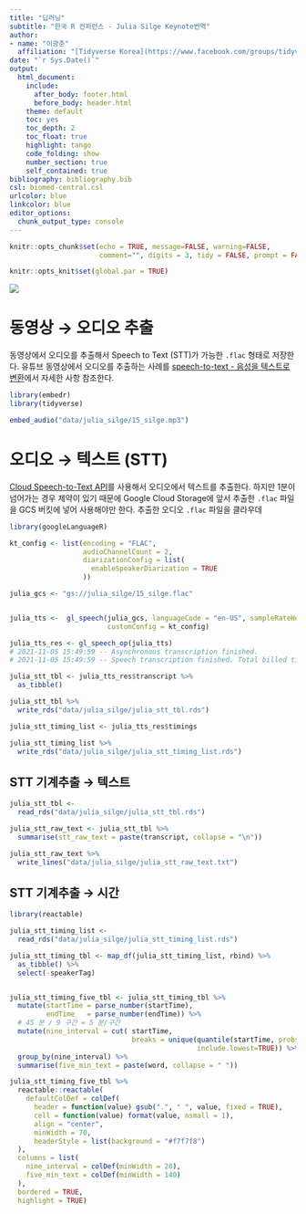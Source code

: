 ```yaml
---
title: "딥러닝"
subtitle: "한국 R 컨퍼런스 - Julia Silge Keynote번역"
author:
- name: "이광춘"
  affiliation: "[Tidyverse Korea](https://www.facebook.com/groups/tidyverse/)"
date: "`r Sys.Date()`"
output:
  html_document: 
    include:
      after_body: footer.html
      before_body: header.html
    theme: default
    toc: yes
    toc_depth: 2
    toc_float: true
    highlight: tango
    code_folding: show
    number_section: true
    self_contained: true
bibliography: bibliography.bib
csl: biomed-central.csl
urlcolor: blue
linkcolor: blue
editor_options: 
  chunk_output_type: console
---
```


``` r
knitr::opts_chunk$set(echo = TRUE, message=FALSE, warning=FALSE,
                      comment="", digits = 3, tidy = FALSE, prompt = FALSE, fig.align = 'center')

knitr::opts_knit$set(global.par = TRUE) 
```

![](fig/rconf_keynote_translation.jpg)

# 동영상 &rarr; 오디오 추출 {#audio-extraction}

동영상에서 오디오를 추출해서 Speech to Text (STT)가 가능한 `.flac` 형태로 저장한다.
유튜브 동영상에서 오디오를 추출하는 사례를 [speech-to-text - 음성을 텍스트로 변환](https://statkclee.github.io/deep-learning/r-stt.html)에서 자세한 사항 참조한다.

```r
library(embedr)
library(tidyverse)

embed_audio("data/julia_silge/15_silge.mp3")

```

# 오디오 &rarr; 텍스트 (STT) {#audio-extraction-stt}

[Cloud Speech-to-Text API](https://cloud.google.com/speech-to-text/)를 사용해서 오디오에서 텍스트를 추출한다. 하지만 1분이 넘어가는 경우 제약이 있기 때문에 Google Cloud Storage에 앞서 추출한 `.flac` 파일을 GCS 버킷에 넣어 사용해야만 한다. 추출한 오디오 `.flac` 파일을 클라우데 

```r
library(googleLanguageR)

kt_config <- list(encoding = "FLAC",
                  audioChannelCount = 2,
                  diarizationConfig = list(
                    enableSpeakerDiarization = TRUE
                  ))

julia_gcs <- "gs://julia_silge/15_silge.flac"


julia_tts <-  gl_speech(julia_gcs, languageCode = "en-US", sampleRateHertz = 44100L, asynch = TRUE, 
                        customConfig = kt_config)

julia_tts_res <- gl_speech_op(julia_tts)
# 2021-11-05 15:49:59 -- Asynchronous transcription finished.
# 2021-11-05 15:49:59 -- Speech transcription finished. Total billed time: 2820s

julia_stt_tbl <- julia_tts_res$transcript %>% 
  as_tibble()

julia_stt_tbl %>% 
  write_rds("data/julia_silge/julia_stt_tbl.rds")

julia_stt_timing_list <- julia_tts_res$timings 

julia_stt_timing_list %>% 
  write_rds("data/julia_silge/julia_stt_timing_list.rds")
```

## STT 기계추출 &rarr; 텍스트 {#stt-raw-text}

```r
julia_stt_tbl <-  
  read_rds("data/julia_silge/julia_stt_tbl.rds") 

julia_stt_raw_text <- julia_stt_tbl %>% 
  summarise(stt_raw_text = paste(transcript, collapse = "\n"))

julia_stt_raw_text %>% 
  write_lines("data/julia_silge/julia_stt_raw_text.txt")
```

## STT 기계추출 &rarr; 시간 {#stt-raw-text-timing}

```r
library(reactable)

julia_stt_timing_list <- 
  read_rds("data/julia_silge/julia_stt_timing_list.rds")

julia_stt_timing_tbl <- map_df(julia_stt_timing_list, rbind) %>% 
  as_tibble() %>% 
  select(-speakerTag)


julia_stt_timing_five_tbl <- julia_stt_timing_tbl %>% 
  mutate(startTime = parse_number(startTime),
         endTime   = parse_number(endTime)) %>% 
  # 45 분 / 9 구간 = 5 분/구간
  mutate(nine_interval = cut( startTime, 
                              breaks = unique(quantile(startTime, probs = seq.int(0, 1, by = 1 / 9))), 
                                              include.lowest=TRUE)) %>% 
  group_by(nine_interval) %>% 
  summarise(five_min_text = paste(word, collapse = " "))

julia_stt_timing_five_tbl %>% 
  reactable::reactable(
    defaultColDef = colDef(
      header = function(value) gsub(".", " ", value, fixed = TRUE),
      cell = function(value) format(value, nsmall = 1),
      align = "center",
      minWidth = 70,
      headerStyle = list(background = "#f7f7f8")
  ),
  columns = list(
    nine_interval = colDef(minWidth = 20),
    five_min_text = colDef(minWidth = 140)
  ),
  bordered = TRUE,
  highlight = TRUE)
```


